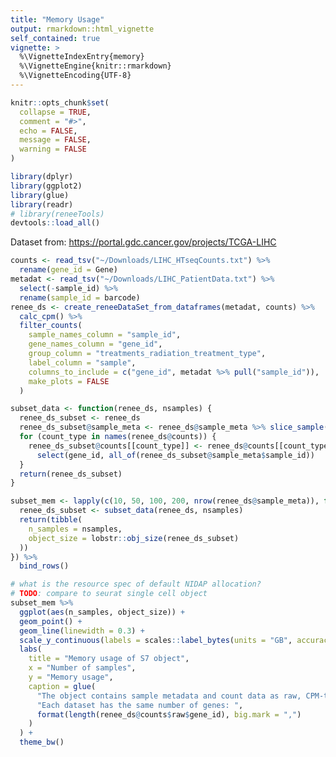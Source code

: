 ```yaml
---
title: "Memory Usage"
output: rmarkdown::html_vignette
self_contained: true
vignette: >
  %\VignetteIndexEntry{memory}
  %\VignetteEngine{knitr::rmarkdown}
  %\VignetteEncoding{UTF-8}
---
```


```r
knitr::opts_chunk$set(
  collapse = TRUE,
  comment = "#>",
  echo = FALSE,
  message = FALSE,
  warning = FALSE
)
```

```r
library(dplyr)
library(ggplot2)
library(glue)
library(readr)
# library(reneeTools)
devtools::load_all()
```

Dataset from: <https://portal.gdc.cancer.gov/projects/TCGA-LIHC>

```r
counts <- read_tsv("~/Downloads/LIHC_HTseqCounts.txt") %>%
  rename(gene_id = Gene)
metadat <- read_tsv("~/Downloads/LIHC_PatientData.txt") %>%
  select(-sample_id) %>%
  rename(sample_id = barcode)
renee_ds <- create_reneeDataSet_from_dataframes(metadat, counts) %>%
  calc_cpm() %>%
  filter_counts(
    sample_names_column = "sample_id",
    gene_names_column = "gene_id",
    group_column = "treatments_radiation_treatment_type",
    label_column = "sample",
    columns_to_include = c("gene_id", metadat %>% pull("sample_id")),
    make_plots = FALSE
  )
```


```r
subset_data <- function(renee_ds, nsamples) {
  renee_ds_subset <- renee_ds
  renee_ds_subset@sample_meta <- renee_ds@sample_meta %>% slice_sample(n = nsamples)
  for (count_type in names(renee_ds@counts)) {
    renee_ds_subset@counts[[count_type]] <- renee_ds@counts[[count_type]] %>%
      select(gene_id, all_of(renee_ds_subset@sample_meta$sample_id))
  }
  return(renee_ds_subset)
}

subset_mem <- lapply(c(10, 50, 100, 200, nrow(renee_ds@sample_meta)), function(nsamples) {
  renee_ds_subset <- subset_data(renee_ds, nsamples)
  return(tibble(
    n_samples = nsamples,
    object_size = lobstr::obj_size(renee_ds_subset)
  ))
}) %>%
  bind_rows()
```



```r
# what is the resource spec of default NIDAP allocation?
# TODO: compare to seurat single cell object
subset_mem %>%
  ggplot(aes(n_samples, object_size)) +
  geom_point() +
  geom_line(linewidth = 0.3) +
  scale_y_continuous(labels = scales::label_bytes(units = "GB", accuracy = 0.1)) +
  labs(
    title = "Memory usage of S7 object",
    x = "Number of samples",
    y = "Memory usage",
    caption = glue(
      "The object contains sample metadata and count data as raw, CPM-transformed, and filtered counts.\n",
      "Each dataset has the same number of genes: ",
      format(length(renee_ds@counts$raw$gene_id), big.mark = ",")
    )
  ) +
  theme_bw()
```
